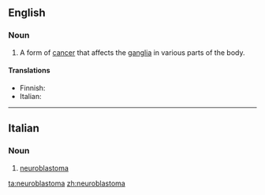 ==English==

===Noun===
{{wikipedia}}
{{en-noun}}

# {{oncology}} A form of [[cancer]] that affects the [[ganglia]] in various parts of the body.

====Translations====
{{trans-top|form of cancer}}
* Finnish: {{t-|fi|neuroblastooma}}
* Italian: {{t-|it|neuroblastoma|m}}
{{trans-mid}}
{{trans-bottom}}

----
==Italian==
{{wikipedia|lang=it}}
===Noun===
{{it-noun|neuroblastom|m|a|i}}

# {{context|oncology|lang=it}} [[#English|neuroblastoma]]

[[ta:neuroblastoma]]
[[zh:neuroblastoma]]